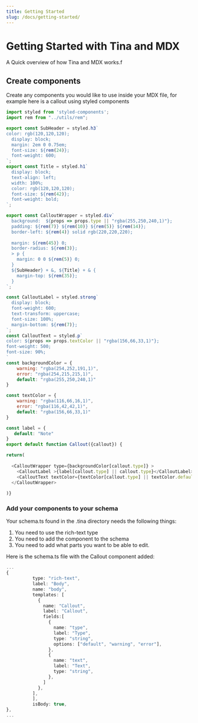 ```yaml
---
title: Getting Started
slug: /docs/getting-started/
---
```


# Getting Started with Tina and MDX

A Quick overview of how Tina and MDX works.f

## Create components

Create any components you would like to use inside your MDX file, for example here is a callout using styled components

```javascript
import styled from 'styled-components';
import rem from "../utils/rem";

export const SubHeader = styled.h3`
color: rgb(120,120,120);
  display: block;
  margin: 2em 0 0.75em;
  font-size: ${rem(24)};
  font-weight: 600;
`;
export const Title = styled.h1`
  display: block;
  text-align: left;
  width: 100%;
  color: rgb(120,120,120);
  font-size: ${rem(42)};
  font-weight: bold;
`;

export const CalloutWrapper = styled.div`
  background:  ${props => props.type || "rgba(255,250,240,1)"};
  padding: ${rem(7)} ${rem(10)} ${rem(5)} ${rem(14)};
  border-left: ${rem(4)} solid rgb(220,220,220);
  
  margin: ${rem(45)} 0;
  border-radius: ${rem(3)};
  > p {
    margin: 0 0 ${rem(5)} 0;
  }
  ${SubHeader} + &, ${Title} + & {
    margin-top: ${rem(35)};
  }
`;

const CalloutLabel = styled.strong`
  display: block;
  font-weight: 600;
  text-transform: uppercase;
  font-size: 100%;
  margin-bottom: ${rem(7)};
`;
const CalloutText = styled.p`
color: ${props => props.textColor || "rgba(156,66,33,1)"};
font-weight: 500;
font-size: 90%;
`
const backgroundColor = {
    warning: "rgba(254,252,191,1)",
    error: "rgba(254,215,215,1)",
    default: "rgba(255,250,240,1)"
}

const textColor = {
    warning: "rgba(116,66,16,1)",
    error: "rgba(116,42,42,1)",
    default: "rgba(156,66,33,1)"
}

const label = {
   default: "Note" 
}
export default function Callout({callout}) {

return(
        
  <CalloutWrapper type={backgroundColor[callout.type]} >
    <CalloutLabel >{label[callout.type] || callout.type}</CalloutLabel>
    <CalloutText textColor={textColor[callout.type] || textColor.default}>{callout?.text}</CalloutText>
  </CalloutWrapper>
    
)}

```

### Add your components to your schema

Your schema.ts found in the .tina directory needs the following things:

1.  You need to use the rich-text type
2.  You need to add the component to the schema
3.  You need to add what parts you want to be able to edit.

Here is the schema.ts file with the Callout component added:

```typescript
...
{
          type: "rich-text",
          label: "Body",
          name: "body",
          templates: [
            {
              name: "Callout",
              label: "Callout",
              fields:[
                {
                  name: "type",
                  label: "Type",
                  type: "string",
                  options: ["default", "warning", "error"],
                },
                {
                  name: "text",
                  label: "Text",
                  type: "string",
                },
              ]
            },
          ],
          ],
          isBody: true,
},
...
```
